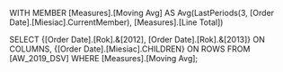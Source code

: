 WITH MEMBER [Measures].[Moving Avg] AS
	Avg(LastPeriods(3, [Order Date].[Miesiac].CurrentMember), [Measures].[Line Total])

SELECT {[Order Date].[Rok].&[2012], [Order Date].[Rok].&[2013]} ON COLUMNS,
	{[Order Date].[Miesiac].CHILDREN} ON ROWS
	FROM [AW_2019_DSV]
	WHERE [Measures].[Moving Avg];